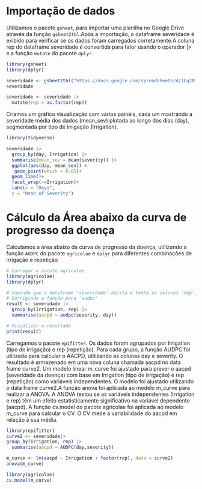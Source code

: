 # Importação de dados

Utilizamos o pacote `gsheet`, para importar uma planilha no Google Drive através da função `gsheet2tbl`.Após a importação, o dataframe severidade é exibido para verificar se os dados foram carregados corretamente.A coluna rep do dataframe severidade é convertida para fator usando o operador \|\> e a função `mutate` do pacote `dplyr`.

```r
library(gsheet)
library(dplyr)

severidade <- gsheet2tbl("https://docs.google.com/spreadsheets/d/1bq2N19DcZdtax2fQW9OHSGMR0X2__Z9T/edit#gid=1807247585")
severidade

severidade <- severidade |>
  mutate(rep = as.factor(rep))
```

Criamos um gráfico visualização com vários painéis, cada um mostrando a severidade média dos dados (mean_sev) plotada ao longo dos dias (day), segmentada por tipo de irrigação (Irrigation).

```r
library(tidyverse)

severidade |> 
  group_by(day, Irrigation) |> 
  summarise(mean_sev = mean(severity)) |> 
  ggplot(aes(day, mean_sev)) +
   geom_point(which = 0.05)+ 
  geom_line()+
  facet_wrap(~~Irrigation)+
  labs(x = "Days",
  y = "Mean of Severity")
```

# Cálculo da Área abaixo da curva de progresso da doença

Calculamos a área abaixo da curva de progresso da doença, utilizando a função `AUDPC` do pacote  `agricolae` e `dplyr` para diferentes combinações de irrigação e repetição

```r
# Carregar o pacote agricolae
library(agricolae)
library(dplyr)

# Supondo que o dataframe 'severidade' exista e tenha as colunas 'day', 'severity', 'Irrigation' e 'rep'
# Corrigindo a função para 'audpc'
result <- severidade |>
  group_by(Irrigation, rep) |>
  summarise(aacpd = audpc(severity, day))

# Visualizar o resultado
print(result)

```

Carregamos o pacote `epifitter`. Os dados foram agrupados por Irrigation (tipo de irrigação) e rep (repetição). Para cada grupo, a função AUDPC foi utilizada para calcular o AACPD, utilizando as colunas day e severity. O resultado é armazenado em uma nova coluna chamada aacpd no data frame curve2. Um modelo linear m_curve foi ajustado para prever o aacpd (severidade da doença) com base em Irrigation (tipo de irrigação) e rep (repetição) como variáveis independentes. O modelo foi ajustado utilizando o data frame curve2.A função anova foi aplicada ao modelo m_curve para realizar a ANOVA. A ANOVA testou se as variáveis independentes (Irrigation e rep) têm um efeito estatisticamente significativo na variável dependente (aacpd). A função cv.model do pacote agricolae foi aplicada ao modelo m_curve para calcular o CV. O CV mede a variabilidade do aacpd em relação à sua média.

```r
library(epifitter)
curve2 <- severidade|> 
group_by(Irrigation, rep) |> 
  summarise(aacpd = AUDPC(day,severity))

m_curve <- lm(aacpd ~ Irrigation + factor(rep), data = curve2)
anova(m_curve)

library(agricolae)
cv.model(m_curve)
```
